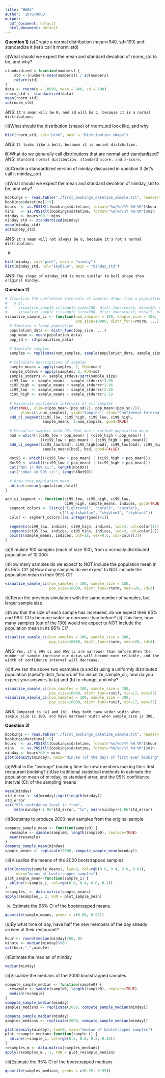 ```yaml
---
title: "HW03"
author: '107070008'
output:
  pdf_document: default
  html_document: default
---
```

**Question 1)**
(a)Create a normal distribution (mean=940, sd=190) and standardize it (let’s call it rnorm_std)

(i)What should we expect the mean and standard deviation of rnorm_std to be, and why?
```r
standardized <-function(numbers) {
    std <-(numbers-mean(numbers)) / sd(numbers)
    return(std)
}
data <- rnorm(n = 10000, mean = 940, sd = 190)
rnorm_std <- standardized(data)
mean(rnorm_std)
sd(rnorm_std)
```

ANS: `It's mean will be 0, and sd will be 1, because it is a normal distribution.`

(ii)What should the distribution (shape) of rnorm_std look like, and why
```r
hist(rnorm_std, col="pink", main = "Distribution shape")
```

ANS: `It looks like a bell, because it is noraml distrbution.`

iii)What do we generally call distributions that are normal and standardized?
ANS: `Standard normal distibution, standard score, and z-score.`

(b)Create a standardized version of minday discussed in question 3 (let’s call it minday_std)

(i)What should we expect the mean and standard deviation of minday_std to be, and why?
```r
bookings <- read.table("./first_bookings_datetime_sample.txt", header=TRUE)
bookings$datetime[1:9]
hours  <- as.POSIXlt(bookings$datetime, format="%m/%d/%Y %H:%M")$hour
mins   <- as.POSIXlt(bookings$datetime, format="%m/%d/%Y %H:%M")$min
minday <- hours*60 + mins
minday_std <- standardized(minday)
mean(minday_std)
sd(minday_std)
```

ANS: `It's mean will not always be 0, because it's not a normal distribution.`

(ii)
```r
hist(minday, col="pink", main = "minday")
hist(minday_std, col="skyblue", main = "minday_std")
```

ANS: `The shape of minday_std is more similar to bell shape than original minday.`

**Question 2)**

```r
# Visualize the confidence intervals of samples drawn from a population
#   e.g.,
#     visualize_sample_ci(sample_size=300, distr_func=rnorm, mean=50, sd=10)
#     visualize_sample_ci(sample_size=300, distr_func=runif, min=17, max=35)
visualize_sample_ci <- function(num_samples = 100, sample_size = 100, 
                                pop_size=10000, distr_func=rnorm, ...) {
  # Simulate a large population
  population_data <- distr_func(pop_size, ...)
  pop_mean <- mean(population_data)
  pop_sd <- sd(population_data)
  
  # Simulate samples
  samples <- replicate(num_samples, sample(population_data, sample_size, replace=FALSE))
  
  # Calculate descriptives of samples
  sample_means = apply(samples, 2, FUN=mean)
  sample_stdevs = apply(samples, 2, FUN=sd)
  sample_stderrs <- sample_stdevs/sqrt(sample_size)
  ci95_low  <- sample_means - sample_stderrs*1.96
  ci95_high <- sample_means + sample_stderrs*1.96 
  ci99_low  <- sample_means - sample_stderrs*2.58
  ci99_high <- sample_means + sample_stderrs*2.58
  
  # Visualize confidence intervals of all samples
  plot(NULL, xlim=c(pop_mean-(pop_sd/2), pop_mean+(pop_sd/2)), 
       ylim=c(1,num_samples), ylab="Samples", xlab="Confidence Intervals")
  add_ci_segment(ci95_low, ci95_high, ci99_low, ci99_high, 
                 sample_means, 1:num_samples, good=TRUE)
  
  # Visualize samples with CIs that don't include population mean
  bad = which(((ci95_low > pop_mean) | (ci95_high < pop_mean)) | 
                ((ci99_low > pop_mean) | (ci99_high < pop_mean)))
  add_ci_segment(ci95_low[bad], ci95_high[bad], ci99_low[bad], ci99_high[bad], 
                 sample_means[bad], bad, good=FALSE)
  
  Not95 <- which(((ci95_low > pop_mean) | (ci95_high < pop_mean)))
  Not99 <- which(((ci99_low > pop_mean) | (ci99_high < pop_mean)))
  cat("Not in 95% ci:", length(Not95))
  cat("\nNot in 99% ci:", length(Not99))
  
  # Draw true population mean
  abline(v=mean(population_data))
}

add_ci_segment <- function(ci95_low, ci95_high, ci99_low, 
                           ci99_high, sample_means, indices, good=TRUE) {
  segment_colors <- list(c("lightcoral", "coral3", "coral4"), 
                         c("lightskyblue", "skyblue3", "skyblue4"))
  color <- segment_colors[[as.integer(good)+1]]
  
  segments(ci99_low, indices, ci99_high, indices, lwd=3, col=color[1])
  segments(ci95_low, indices, ci95_high, indices, lwd=3, col=color[2])
  points(sample_means, indices, pch=18, cex=0.6, col=color[3])
}

```

(a)Simulate 100 samples (each of size 100), from a normally distributed population of 10,000:

(i)How many samples do we expect to NOT include the population mean in its 95% CI?
(ii)How many samples do we expect to NOT include the population mean in their 99% CI?
```r
visualize_sample_ci(num_samples = 100, sample_size = 100, 
                    pop_size=10000, distr_func=rnorm, mean=20, sd=3)
```

(b)Rerun the previous simulation with the same number of samples, but larger sample size

(i)Now that the size of each sample has increased, do we expect their 95% and 99% CI to become wider or narrower than before?
(ii) This time, how many samples (out of the 100) would we expect to NOT include the population mean in its 95% CI?
```r
visualize_sample_ci(num_samples = 100, sample_size = 300, 
                    pop_size=10000, distr_func=rnorm, mean=20, sd=3)
```

ANS: `Yes, it's 99% ci and 95% ci are narrower than before.When the number of sample increase our datas will become more reliable, and the width of confidence interval will decrease.`

(c)If we ran the above two examples (a and b) using a uniformly distributed population (specify distr_func=runif for visualize_sample_ci), how do you expect your answers to (a) and (b) to change, and why?
```r
visualize_sample_ci(num_samples = 100, sample_size = 100,
                    pop_size=10000, distr_func=runif, min=17, max=35)
visualize_sample_ci(num_samples = 100, sample_size = 300, 
                    pop_size=10000, distr_func=runif, min=17, max=35)
```

ANS: `Compared to (a) and (b), they both hava wider width when sample_size is 100, and have narrower width when sample_size is 300.`

**Question 3)**

```r
bookings <- read.table("./first_bookings_datetime_sample.txt", header=TRUE)
bookings$datetime[1:9]
hours  <- as.POSIXlt(bookings$datetime, format="%m/%d/%Y %H:%M")$hour
mins   <- as.POSIXlt(bookings$datetime, format="%m/%d/%Y %H:%M")$min
minday <- hours*60 + mins
plot(density(minday), main="Minute (of the day) of first ever booking", col="blue", lwd=2)
```

(a)What is the “average” booking time for new members making their first restaurant booking?
(i)Use traditional statistical methods to estimate the population mean of minday, its standard error, and the 95% confidence interval (CI) of the sampling means
```r
mean(minday)
std_error <- sd(minday)/sqrt(length(minday))
std_error 
cat("95% confidence level is from", 
    mean(minday)-1.96*std_error, "to", mean(minday)+1.96*std_error)
```

(ii)Bootstrap to produce 2000 new samples from the original sample
```r
compute_sample_mean <- function(sample0) {
  resample <- sample(sample0, length(sample0), replace=TRUE)
  mean(resample)
}
compute_sample_mean(minday)
sample_means <- replicate(2000, compute_sample_mean(minday))
```

(iii)Visualize the means of the 2000 bootstrapped samples
```r
plot(density(sample_means), lwd=0, col=rgb(0.0, 0.4, 0.0, 0.01),
     main="means of bootstrapped samples")
plot_sample_mean<-function(sample_i) {
  abline(v=sample_i, col=rgb(0.0, 0.4, 0.0, 0.1))
}
resamples_ <- data.matrix(sample_means)
apply(resamples_, 2, FUN = plot_sample_mean)
```

(iv) Estimate the 95% CI of the bootstrapped means.
```r
quantile(sample_means, probs = c(0.05, 0.95))
```

(b)By what time of day, have half the new members of the day already arrived at their restaurant?
```r
hour <- round(median(minday)/60, 0)
minute <- median(minday)%%60
cat(hour,":",minute)
```

(i)Estimate the median of minday
```r
median(minday)
```

(ii)Visualize the medians of the 2000 bootstrapped samples
```r
compute_sample_median <- function(sample0) {
  resample <- sample(sample0, length(sample0), replace=TRUE)
  median(resample)
}
compute_sample_median(minday)
samples_medians <- replicate(2000, compute_sample_median(minday))

compute_sample_median(minday)
samples_medians <- replicate(2000, compute_sample_median(minday))

plot(density(minday), lwd=0, main="median of bootstrapped samples")
plot_resample_median<-function(sample_i) {
  abline(v=sample_i, col=rgb(0.5, 0.0, 0.3, 0.25))
}
resamples_m <- data.matrix(samples_medians)
apply(resamples_m , 2, FUN = plot_resample_median)

```

(iii)Estimate the 95% CI of the bootstrapped medians
```r
quantile(samples_medians, probs = c(0.05, 0.95))
```












